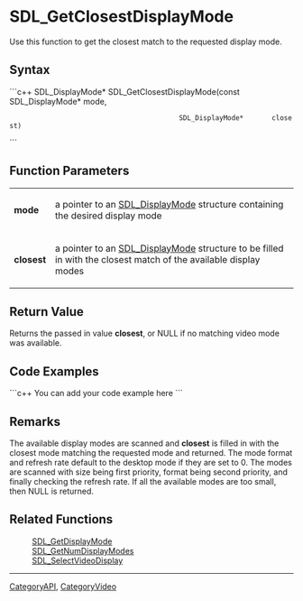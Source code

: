<!-- pragma section-numbers off -->
<!-- pragma disable-camelcase -->

= SDL_GetClosestDisplayMode =
Use this function to get the closest match to the requested display mode.


== Syntax ==
```c++
SDL_DisplayMode* SDL_GetClosestDisplayMode(const SDL_DisplayMode* mode,
                                           SDL_DisplayMode*       closest)
```

== Function Parameters ==
{|
|'''mode'''
|a pointer to an [[SDL_DisplayMode]] structure containing the desired display mode
|-
|'''closest'''
|a pointer to an [[SDL_DisplayMode]] structure to be filled in with the closest match of the available display modes
|}

== Return Value ==
Returns the passed in value '''closest''', or NULL if no matching video mode was available. 

== Code Examples ==
```c++
You can add your code example here
```

== Remarks ==
The available display modes are scanned and '''closest''' is filled in with the closest mode matching the requested mode and returned. The mode format and refresh rate default to the desktop mode if they are set to 0. The modes are scanned with size being first priority, format being second priority, and finally checking the refresh rate. If all the available modes are too small, then NULL is returned.

== Related Functions ==
:[[SDL_GetDisplayMode]]
:[[SDL_GetNumDisplayModes]]
:[[SDL_SelectVideoDisplay]]

----
[[CategoryAPI]], [[CategoryVideo]]
